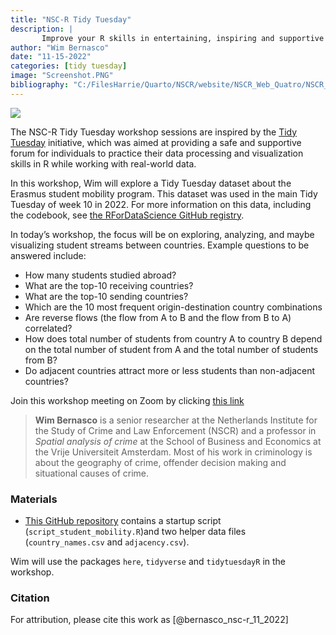 ```yaml
---
title: "NSC-R Tidy Tuesday"
description: |
       Improve your R skills in entertaining, inspiring and supportive sessions moderated by your own colleagues.
author: "Wim Bernasco"
date: "11-15-2022"
categories: [tidy tuesday]
image: "Screenshot.PNG"
bibliography: "C:/FilesHarrie/Quarto/NSCR/website/NSCR_Web_Quatro/NSCR_Blog_Quarto/references/references.bib"
---
```


![](Screenshot.PNG)

The NSC-R Tidy Tuesday workshop sessions are inspired by the [Tidy Tuesday](https://www.tidytuesday.com/) initiative, which was aimed at providing a safe and supportive forum for individuals to practice their data processing and visualization skills in R while working with real-world data.

In this workshop, Wim will explore a Tidy Tuesday dataset about the Erasmus student mobility program. This dataset was used in the main Tidy Tuesday of week 10 in 2022. For more information on this data, including the codebook, see [the RForDataScience GitHub registry](https://github.com/rfordatascience/tidytuesday/blob/master/data/2022/2022-03-08/readme.md).

In today's workshop, the focus will be on exploring, analyzing, and maybe visualizing student streams between countries. Example questions to be answered include:

-   How many students studied abroad?
-   What are the top-10 receiving countries?
-   What are the top-10 sending countries?
-   Which are the 10 most frequent origin-destination country combinations
-   Are reverse flows (the flow from A to B and the flow from B to A) correlated?
-   How does total number of students from country A to country B depend on the total number of student from A and the total number of students from B?
-   Do adjacent countries attract more or less students than non-adjacent countries?

Join this workshop meeting on Zoom by clicking [this link](https://us02web.zoom.us/j/88577136907?pwd=bmVIVjJ5RElCNG9FM3BBazdBS1U4dz09)

> **Wim Bernasco** is a senior researcher at the Netherlands Institute for the Study of Crime and Law Enforcement (NSCR) and a professor in *Spatial analysis of crime* at the School of Business and Economics at the Vrije Universiteit Amsterdam. Most of his work in criminology is about the geography of crime, offender decision making and situational causes of crime.

### Materials

-   [This GitHub repository](https://github.com/bernasco/NSC-R_tidy_tuesday_20221115) contains a startup script (`script_student_mobility.R`)and two helper data files (`country_names.csv` and `adjacency.csv`).

Wim will use the packages `here`, `tidyverse` and `tidytuesdayR` in the workshop.

### Citation

For attribution, please cite this work as [@bernasco_nsc-r_11_2022]
